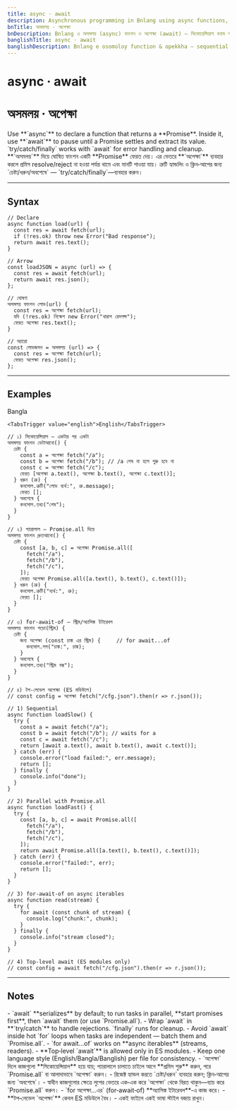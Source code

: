 ```yaml
---
title: async · await
description: Asynchronous programming in Bnlang using async functions, await, parallel vs sequential patterns, Promise.all, error handling, and for‑await‑of.
bnTitle: অসমলয় · অপেক্ষা
bnDescription: Bnlang এ অসমলয় (async) ফাংশন ও অপেক্ষা (await) — সিকোয়েন্সিয়াল বনাম প্যারালাল, Promise.all, ত্রুটি হ্যান্ডলিং, for‑await‑of ইত্যাদি।
banglishTitle: async · await
banglishDescription: Bnlang e osomoloy function & opekkha — sequential vs parallel, Promise.all, error handling, for‑await‑of.
---
```


# <I18nEnglish>async · await</I18nEnglish>
# <I18nBangla>অসমলয় · অপেক্ষা</I18nBangla>


<I18nEnglish>
Use **`async`** to declare a function that returns a **Promise**. Inside it, use **`await`** to pause until a Promise settles and extract its value.  
`try/catch/finally` works with `await` for error handling and cleanup.
</I18nEnglish>

<I18nBangla>
**`অসমলয়`** দিয়ে ঘোষিত ফাংশন একটি **Promise** ফেরত দেয়। এর ভেতরে **`অপেক্ষা`** ব্যবহার করলে প্রমিস resolve/reject না হওয়া পর্যন্ত থামে এবং মানটি পাওয়া যায়।  
ত্রুটি হ্যান্ডলিং ও ক্লিন‑আপের জন্য `চেষ্টা/ধরুন/অবশেষে` — `try/catch/finally`—ব্যবহার করুন।
</I18nBangla>



---

## Syntax

<I18nEnglish>

```bnl
// Declare
async function load(url) {
  const res = await fetch(url);
  if (!res.ok) throw new Error("Bad response");
  return await res.text();
}

// Arrow
const loadJSON = async (url) => {
  const res = await fetch(url);
  return await res.json();
};
```
</I18nEnglish>

<I18nBangla>

```bnl
// ঘোষণা
অসমলয় ফাংশন লোড(url) {
  const res = অপেক্ষা fetch(url);
  যদি (!res.ok) নিক্ষেপ new Error("খারাপ রেসপন্স");
  ফেরত অপেক্ষা res.text();
}

// অ্যারো
const লোডজসন = অসমলয় (url) => {
  const res = অপেক্ষা fetch(url);
  ফেরত অপেক্ষা res.json();
};
```
</I18nBangla>



---

## Examples

<Tabs defaultValue="bangla" className="w-full">
  <TabsList>
    <TabsTrigger value="bangla">Bangla</TabsTrigger>
    
    <TabsTrigger value="english">English</TabsTrigger>
  </TabsList>

  <TabsContent value="bangla">

```bnl
// ১) সিকোয়েন্সিয়াল — একটার পর একটা
অসমলয় ফাংশন ডেটাআনো() {
  চেষ্টা {
    const a = অপেক্ষা fetch("/a");
    const b = অপেক্ষা fetch("/b"); // /a শেষ না হলে শুরু হবে না
    const c = অপেক্ষা fetch("/c");
    ফেরত [অপেক্ষা a.text(), অপেক্ষা b.text(), অপেক্ষা c.text()];
  } ধরুন (ত্রু) {
    কনসোল.ত্রুটি("লোড ব্যর্থ:", ত্রু.message);
    ফেরত [];
  } অবশেষে {
    কনসোল.তথ্য("শেষ");
  }
}

// ২) প্যারালাল — Promise.all দিয়ে
অসমলয় ফাংশন দ্রুতআনো() {
  চেষ্টা {
    const [a, b, c] = অপেক্ষা Promise.all([
      fetch("/a"),
      fetch("/b"),
      fetch("/c"),
    ]);
    ফেরত অপেক্ষা Promise.all([a.text(), b.text(), c.text()]);
  } ধরুন (ত্রু) {
    কনসোল.ত্রুটি("ব্যর্থ:", ত্রু);
    ফেরত [];
  }
}

// ৩) for‑await‑of — স্ট্রিম/অ্যাসিঙ্ক ইটারেবল
অসমলয় ফাংশন পড়ো(স্ট্রিম) {
  চেষ্টা {
    জন্য অপেক্ষা (const চাঙ্ক এর স্ট্রিম) {     // for await...of
      কনসোল.লগ("চাঙ্ক:", চাঙ্ক);
    }
  } অবশেষে {
    কনসোল.তথ্য("স্ট্রিম বন্ধ");
  }
}

// ৪) টপ‑লেভেল অপেক্ষা (ES মডিউলে)
// const config = অপেক্ষা fetch("/cfg.json").then(r => r.json());
```
  </TabsContent>

  

  <TabsContent value="english">

```bnl
// 1) Sequential
async function loadSlow() {
  try {
    const a = await fetch("/a");
    const b = await fetch("/b"); // waits for a
    const c = await fetch("/c");
    return [await a.text(), await b.text(), await c.text()];
  } catch (err) {
    console.error("load failed:", err.message);
    return [];
  } finally {
    console.info("done");
  }
}

// 2) Parallel with Promise.all
async function loadFast() {
  try {
    const [a, b, c] = await Promise.all([
      fetch("/a"),
      fetch("/b"),
      fetch("/c"),
    ]);
    return await Promise.all([a.text(), b.text(), c.text()]);
  } catch (err) {
    console.error("failed:", err);
    return [];
  }
}

// 3) for‑await‑of on async iterables
async function read(stream) {
  try {
    for await (const chunk of stream) {
      console.log("chunk:", chunk);
    }
  } finally {
    console.info("stream closed");
  }
}

// 4) Top‑level await (ES modules only)
// const config = await fetch("/cfg.json").then(r => r.json());
```
  </TabsContent>
</Tabs>

---

## Notes

<I18nEnglish>
- `await` **serializes** by default; to run tasks in parallel, **start promises first**, then `await` them (or use `Promise.all`).  
- Wrap `await` in **`try/catch`** to handle rejections. `finally` runs for cleanup.  
- Avoid `await` inside hot `for` loops when tasks are independent — batch them and `Promise.all`.  
- `for await...of` works on **async iterables** (streams, readers).  
- **Top‑level `await`** is allowed only in ES modules.  
- Keep one language style (English/Bangla/Banglish) per file for consistency.
</I18nEnglish>

<I18nBangla>
- `অপেক্ষা` দিলে কাজগুলো **সিকোয়েন্সিয়াল** হয়ে যায়; প্যারালালে চালাতে চাইলে আগে **প্রমিস শুরু** করুন, পরে `Promise.all` বা আলাদাভাবে `অপেক্ষা` করুন।  
- রিজেক্ট হ্যান্ডল করতে `চেষ্টা/ধরুন` ব্যবহার করুন; ক্লিন‑আপের জন্য `অবশেষে`।  
- স্বাধীন কাজগুলোর ক্ষেত্রে লুপের ভেতরে এক‑এক করে `অপেক্ষা` থেকে বিরত থাকুন—ব্যাচ করে `Promise.all` করুন।  
- `for অপেক্ষা...এর` (for‑await‑of) **অ্যাসিঙ্ক ইটারেবল**‑এ কাজ করে।  
- **টপ‑লেভেল `অপেক্ষা`** কেবল ES মডিউলে বৈধ।  
- একই ফাইলে একই ভাষা স্টাইল বজায় রাখুন।
</I18nBangla>


